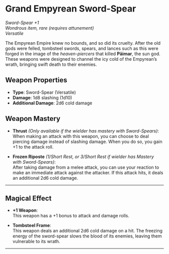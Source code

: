 # Grand Empyrean Sword-Spear

_Sword-Spear +1_  
_Wondrous item, rare (requires attunement)_  
_Versatile_

The Empyrean Empire knew no bounds, and so did its cruelty. After the old gods were felled, tombsteel swords, spears, and lances such as this were forged in the image of the _heaven-piercers_ that killed **Päimar**, the sun god. These weapons were designed to channel the icy cold of the Empyrean’s wrath, bringing swift death to their enemies.

## Weapon Properties

- **Type**: Sword-Spear (Versatile)
- **Damage**: 1d8 slashing (1d10)
- **Additional Damage**: 2d6 cold damage

## Weapon Mastery

- **Thrust** _(Only available if the wielder has mastery with Sword-Spears)_:  
   When making an attack with this weapon, you can choose to deal piercing damage instead of slashing damage. When you do so, you gain +1 to the attack roll.

- **Frozen Riposte** _(1/Short Rest, or 3/Short Rest if wielder has Mastery with Sword-Spears)_:  
   After taking damage from a melee attack, you can use your reaction to make an immediate attack against the attacker. If this attack hits, it deals an additional 2d6 cold damage.

---

## Magical Effect

- **+1 Weapon**:  
   This weapon has a +1 bonus to attack and damage rolls.

- **Tombsteel Frame**:  
   This weapon deals an additional 2d6 cold damage on a hit. The freezing energy of the sword-spear slows the blood of its enemies, leaving them vulnerable to its wrath.

---
